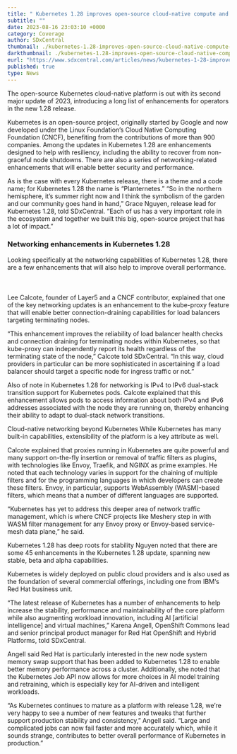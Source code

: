```yaml
---
title: " Kubernetes 1.28 improves open-source cloud-native compute and networking"
subtitle: ""
date: 2023-08-16 23:03:10 +0000
category: Coverage
author: SDxCentral
thumbnail: ./kubernetes-1.28-improves-open-source-cloud-native-compute-and-networking.webp
darkthumbnail: ./kubernetes-1.28-improves-open-source-cloud-native-compute-and-networking.webp
eurl: "https://www.sdxcentral.com/articles/news/kubernetes-1-28-improves-open-source-cloud-native-compute-and-networking/2023/08/"
published: true
type: News
---
```



<NewsWrapper>

The open-source Kubernetes cloud-native platform is out with its second major update of 2023, introducing a long list of enhancements for operators in the new 1.28 release.

Kubernetes is an open-source project, originally started by Google and now developed under the Linux Foundation’s Cloud Native Computing Foundation (CNCF), benefiting from the contributions of more than 900 companies. Among the updates in Kubernetes 1.28 are enhancements designed to help with resiliency, including the ability to recover from non-graceful node shutdowns. There are also a series of networking-related enhancements that will enable better security and performance.

As is the case with every Kubernetes release, there is a theme and a code name; for Kubernetes 1.28 the name is “Planternetes.” “So in the northern hemisphere, it’s summer right now and I think the symbolism of the garden and our community goes hand in hand,” Grace Nguyen, release lead for Kubernetes 1.28, told SDxCentral. “Each of us has a very important role in the ecosystem and together we built this big, open-source project that has a lot of impact.”

<h3>Networking enhancements in Kubernetes 1.28</h3>
Looking specifically at the networking capabilities of Kubernetes 1.28, there are a few enhancements that will also help to improve overall performance.
<br></br>
<br></br>

<Link to="/community/members/lee-calcote/bio">Lee Calcote</Link>, founder of <Link to="/about">Layer5</Link> and a CNCF contributor, explained that one of the key networking updates is an enhancement to the kube-proxy feature that will enable better connection-draining capabilities for load balancers targeting terminating nodes.

“This enhancement improves the reliability of load balancer health checks and connection draining for terminating nodes within Kubernetes, so that kube-proxy can independently report its health regardless of the terminating state of the node,” Calcote told SDxCentral. “In this way, cloud providers in particular can be more sophisticated in ascertaining if a load balancer should target a specific node for ingress traffic or not.”

Also of note in Kubernetes 1.28 for networking is IPv4 to IPv6 dual-stack transition support for Kubernetes pods. Calcote explained that this enhancement allows pods to access information about both IPv4 and IPv6 addresses associated with the node they are running on, thereby enhancing their ability to adapt to dual-stack network transitions.

Cloud-native networking beyond Kubernetes
While Kubernetes has many built-in capabilities, extensibility of the platform is a key attribute as well.

Calcote explained that proxies running in Kubernetes are quite powerful and many support on-the-fly insertion or removal of traffic filters as plugins, with technologies like Envoy, Traefik, and NGINX as prime examples. He noted that each technology varies in support for the chaining of multiple filters and for the programming languages in which developers can create these filters. Envoy, in particular, supports WebAssembly (WASM)-based filters, which means that a number of different languages are supported.

“Kubernetes has yet to address this deeper area of network traffic management, which is where CNCF projects like <Link to="/cloud-native-management/meshery">Meshery</Link> step in with WASM filter management for any Envoy proxy or Envoy-based service-mesh data plane,” he said.

Kubernetes 1.28 has deep roots for stability
Nguyen noted that there are some 45 enhancements in the Kubernetes 1.28 update, spanning new stable, beta and alpha capabilities.

Kubernetes is widely deployed on public cloud providers and is also used as the foundation of several commercial offerings, including one from IBM‘s Red Hat business unit.

“The latest release of Kubernetes has a number of enhancements to help increase the stability, performance and maintainability of the core platform while also augmenting workload innovation, including AI [artificial intelligence] and virtual machines,” Karena Angell, OpenShift Commons lead and senior principal product manager for Red Hat OpenShift and Hybrid Platforms, told SDxCentral.

Angell said Red Hat is particularly interested in the new node system memory swap support that has been added to Kubernetes 1.28 to enable better memory performance across a cluster. Additionally, she noted that the Kubernetes Job API now allows for more choices in AI model training and retraining, which is especially key for AI-driven and intelligent workloads.

“As Kubernetes continues to mature as a platform with release 1.28, we’re very happy to see a number of new features and tweaks that further support production stability and consistency,” Angell said. “Large and complicated jobs can now fail faster and more accurately which, while it sounds strange, contributes to better overall performance of Kubernetes in production.”

</NewsWrapper>
